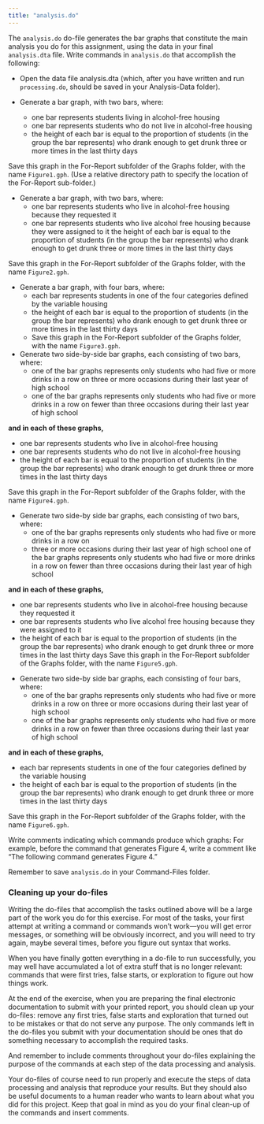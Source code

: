 ---
title: "analysis.do"
---

The `analysis.do` do-file generates the bar graphs that constitute the main analysis you do for this assignment, using the data in your final `analysis.dta` file. Write commands in `analysis.do` that accomplish the following:

-   Open the data file analysis.dta (which, after you have written and run `processing.do`, should be saved in your Analysis-Data folder).

-   Generate a bar graph, with two bars, where:

    -   one bar represents students living in alcohol-free housing
    -   one bar represents students who do not live in alcohol-free housing
    -   the height of each bar is equal to the proportion of students (in the group the bar represents) who drank enough to get drunk three or more times in the last thirty days

Save this graph in the For-Report subfolder of the Graphs folder, with the name `Figure1.gph`. (Use a relative directory path to specify the location of the For-Report sub-folder.)

-   Generate a bar graph, with two bars, where:
    -   one bar represents students who live in alcohol-free housing because they requested it
    -   one bar represents students who live alcohol free housing because they were assigned to it the height of each bar is equal to the proportion of students (in the group the bar represents) who drank enough to get drunk three or more times in the last thirty days

Save this graph in the For-Report subfolder of the Graphs folder, with the name `Figure2.gph`.

-   Generate a bar graph, with four bars, where:
    -   each bar represents students in one of the four categories defined by the variable housing
    -   the height of each bar is equal to the proportion of students (in the group the bar represents) who drank enough to get drunk three or more times in the last thirty days
    -   Save this graph in the For-Report subfolder of the Graphs folder, with the name `Figure3.gph`.
-   Generate two side-by-side bar graphs, each consisting of two bars, where:
    -   one of the bar graphs represents only students who had five or more drinks in a row on three or more occasions during their last year of high school
    -   one of the bar graphs represents only students who had five or more drinks in a row on fewer than three occasions during their last year of high school

**and in each of these graphs,**

-   one bar represents students who live in alcohol-free housing
-   one bar represents students who do not live in alcohol-free housing
-   the height of each bar is equal to the proportion of students (in the group the bar represents) who drank enough to get drunk three or more times in the last thirty days

Save this graph in the For-Report subfolder of the Graphs folder, with the name `Figure4.gph`.

-   Generate two side-by side bar graphs, each consisting of two bars, where:
    -   one of the bar graphs represents only students who had five or more drinks in a row on
    -   three or more occasions during their last year of high school one of the bar graphs represents only students who had five or more drinks in a row on fewer than three occasions during their last year of high school

**and in each of these graphs,**

-   one bar represents students who live in alcohol-free housing because they requested it
-   one bar represents students who live alcohol free housing because they were assigned to it
-   the height of each bar is equal to the proportion of students (in the group the bar represents) who drank enough to get drunk three or more times in the last thirty days Save this graph in the For-Report subfolder of the Graphs folder, with the name `Figure5.gph`.

```{=html}
<!-- -->
```
-   Generate two side-by side bar graphs, each consisting of four bars, where:
    -   one of the bar graphs represents only students who had five or more drinks in a row on three or more occasions during their last year of high school
    -   one of the bar graphs represents only students who had five or more drinks in a row on fewer than three occasions during their last year of high school

**and in each of these graphs,**

-   each bar represents students in one of the four categories defined by the variable housing
-   the height of each bar is equal to the proportion of students (in the group the bar represents) who drank enough to get drunk three or more times in the last thirty days

Save this graph in the For-Report subfolder of the Graphs folder, with the name `Figure6.gph`.

::: {.callout-note appearance="simple"}
Write comments indicating which commands produce which graphs: For example, before the command that generates Figure 4, write a comment like “The following command generates Figure 4.”
:::

Remember to save `analysis.do` in your Command-Files folder.

### Cleaning up your do-files

Writing the do-files that accomplish the tasks outlined above will be a large part of the work you do for this exercise.  For most of the tasks, your first attempt at writing a command or commands won't work—you will get error messages, or something will be obviously incorrect, and you will need to try again, maybe several times, before you figure out syntax that works.  

When you have finally gotten everything in a do-file to run successfully, you may well have accumulated a lot of extra stuff that is no longer relevant: commands that were first tries, false starts, or exploration to figure out how things work.

At the end of the exercise, when you are preparing the final electronic documentation to submit with your printed report, you should clean up your do-files:  remove any first tries, false starts and exploration that turned out to be mistakes or that do not serve any purpose.  The only commands left in the do-files you submit with your documentation should be ones that do something necessary to accomplish the required tasks.

And remember to include comments throughout your do-files explaining the purpose of the commands at each step of the data processing and analysis.

:::{.callout-tip collapse="true"}
Your do-files of course need to run properly and execute the steps of data processing and analysis that reproduce your results.  But they should also be useful documents to a human reader who wants to learn about what you did for this project.  Keep that goal in mind as you do your final clean-up of the commands and insert comments.
:::
